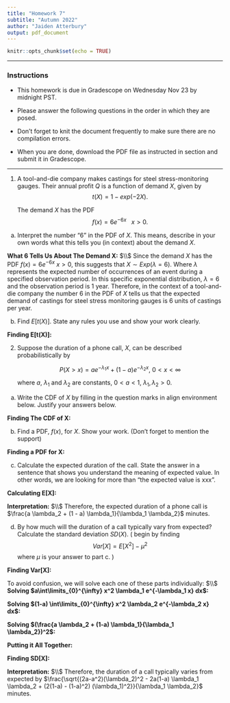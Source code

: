 ```yaml
---
title: "Homework 7"
subtitle: "Autumn 2022"
author: "Jaiden Atterbury"
output: pdf_document
---
```


```r
knitr::opts_chunk$set(echo = TRUE)
```

* * * 

### Instructions

- This homework is due in Gradescope on Wednesday Nov 23 by midnight PST.

- Please answer the following questions in the order in which they are posed. 

- Don't forget to knit the document frequently to make sure there are no compilation errors. 

- When you are done, download the PDF file as instructed in section and submit it in Gradescope. 


* * *


1. A tool-and-die company makes castings for steel stress-monitoring gauges. Their annual profit $Q$ is a function of demand $X$, given by 
$$t(X) = 1 - exp (-2 X).$$
   
   The demand $X$ has the PDF
$$f(x) = 6 e^{-6x} \ \ \ x > 0.$$

a. Interpret the number "6" in the PDF of $X$. This means, describe in your own words what this tells you (in context) about the demand $X$. 

**What 6 Tells Us About The Demand X:** $\\$
Since the demand $X$ has the PDF $f(x) = 6 e^{-6x} \ x > 0,$ this suggests that $X \sim Exp(\lambda = 6).$ Where $\lambda$ represents the expected number of occurrences of an event during a specified observation period. In this specific exponential distribution, $\lambda = 6$ and the observation period is 1 year. Therefore, in the context of a tool-and-die company the number 6 in the PDF of $X$ tells us that the expected demand of castings for steel stress monitoring gauges is 6 units of castings per year. 

b. Find $E\left[ t(X) \right]$. State any rules you use and show your work clearly.

**Finding E[t(X)]:** 
\begin{align*}
E[t(X)] &= \int\limits_{-\infty}^{\infty} t(x) \cdot f(x) dx \quad \text{(Lemma 12.2)} \\
&= \int\limits_{0}^{\infty} t(x) \cdot f(x) dx \quad \text{(Since $x > 0$)} \\
&= \int\limits_{0}^{\infty} (1 - e^{-2x}) (6e^{-6x}) dx \\
&= \int\limits_{0}^{\infty} 6e^{-6x} - 6e^{-8x} dx \\
&= 6\int\limits_{0}^{\infty} e^{-6x} dx - 6\int\limits_{0}^{\infty} e^{-8x} dx \\
&= -\left[e^{-6x}\right]_0^\infty + \frac{3}{4}\left[e^{-8x}\right]_0^\infty \\
&= - (0 - 1) + \frac{3}{4} (0 - 1) \\
&= 1 - \frac{3}{4} \\
&= \boxed{\frac{1}{4}}
\end{align*}

2. Suppose the duration of a phone call, $X$, can be described probabilistically by

	 $$P(X > x) = ae^{-\lambda_1 x} + (1-a) e^{-\lambda_2 x}, \ 0 < x < \infty$$
	   
   	where $a$, $\lambda_1$ and $\lambda_2$ are constants, $0 < a < 1, \ \lambda_1, \lambda_2 > 0$. 
a. Write the CDF of $X$ by filling in the question marks in align environment below. Justify your answers below.

**Finding The CDF of X:** 
\begin{align*}
P(X > x) &= 1 - P(X \leq x) \\
P(X \leq x) &= 1 - P(X > x) \\
&= 1 - (ae^{-\lambda_1 x} + (1-a) e^{-\lambda_2 x}) \\
&= 1 - ae^{-\lambda_1 x} - (1-a) e^{-\lambda_2 x}
\end{align*}

\begin{align*}
F(x) &= P(X \leq x) \\
&= \left\{ \begin{array}{cc} 
                0 & x < 0\\
                1 - ae^{-\lambda_1 x} - (1-a) e^{-\lambda_2 x} & x \geq 0.
          \end{array} \right.
\end{align*}
    
b. Find a PDF, $f(x)$,  for $X$. Show your work. (Don't forget to mention the support)

**Finding a PDF for X:**
\begin{align*}
f(x) &= \frac{d}{dx}F(x) \\
&= \frac{d}{dx}(1 - ae^{-\lambda_1 x} - (1-a) e^{-\lambda_2 x}) \\
&= 0 + \lambda_1 a e^{-\lambda_1 x} + \lambda_2 (1-a) e^{-\lambda_2 x} \\
&= \boxed{\lambda_1 a e^{-\lambda_1 x} + \lambda_2 (1-a) e^{-\lambda_2 x} , x \geq 0}
\end{align*}

c. Calculate the expected duration of the call. State the answer in a sentence that shows you understand the meaning of expected value. In other words, we are looking for more than "the expected value is xxx". 
    
**Calculating E[X]:**
\begin{align*}
E[X] &= \int\limits_{-\infty}^{\infty} x \cdot f(x) dx \quad \text{(Definition 12.1)} \\
&= \int\limits_{0}^{\infty} x \cdot f(x) dx \quad \text{(Since $x \geq 0$)} \\
&= \int\limits_{0}^{\infty} x \cdot (\lambda_1 a e^{-\lambda_1 x} + \lambda_2 (1-a) e^{-\lambda_2 x}) dx \\
&= a \int\limits_{0}^{\infty} x \lambda_1 e^{-\lambda_1 x} dx + (1 - a) \int\limits_{0}^{\infty} x \lambda_2 e^{-\lambda_2 x} dx \\
&= (a) (\frac{1}{\lambda_1}) + (1-a) (\frac{1}{\lambda_2}) \quad \text{(Lemma 12.1)} \\
&= \frac{a}{\lambda_1} + \frac{(1 - a)}{\lambda_2} \\
&= \boxed{\frac{a \lambda_2 + (1 - a) \lambda_1}{\lambda_1 \lambda_2}}
\end{align*}

**Interpretation:** $\\$
Therefore, the expected duration of a phone call is $\frac{a \lambda_2 + (1 - a) \lambda_1}{\lambda_1 \lambda_2}$ minutes.

d. By how much will the duration of a call typically vary from expected? Calculate the standard deviation $SD(X)$. (\emph{Hint:} begin by finding $$Var\left[X \right] = E\left[X^2 \right] - \mu^2$$ where $\mu$ is your answer to part c. )
   
    \emph{Hint: for parts c and d, you may use the results from Lemma 12.1 without proof but you have to provide complete citations to results you use. This means you cannot just say "from the result we saw in class". This is not how proofs are written. }
    
**Finding Var[X]:**
\begin{align*}
Var[X] &= E[X^2] - \mu^2 \\
&= \int\limits_{-\infty}^{\infty} x^2 \cdot f(x) dx - \mu^2 \\
&= \int\limits_{0}^{\infty} x^2 \cdot (\lambda_1 a e^{-\lambda_1 x} + \lambda_2 (1-a) e^{-\lambda_2 x}) dx - (\frac{a \lambda_2 + (1-a) \lambda_1}{\lambda_1 \lambda_2})^2 \\
&= a\int\limits_{0}^{\infty} x^2 \lambda_1 e^{-\lambda_1 x} dx + (1-a) \int\limits_{0}^{\infty} x^2 \lambda_2 e^{-\lambda_2 x} dx - (\frac{a \lambda_2 + (1-a) \lambda_1}{\lambda_1 \lambda_2})^2
\end{align*}

To avoid confusion, we will solve each one of these parts individually: $\\$
**Solving $a\int\limits_{0}^{\infty} x^2 \lambda_1 e^{-\lambda_1 x} dx$:**
\begin{align*}
&= a(\left[-x^2 e^{-\lambda_1 x}\right]_0^\infty + \frac{2}{\lambda_1} \int\limits_{0}^{\infty} x \lambda_1 e^{-\lambda_1} dx)  \quad \text{(Integration by parts)} \\
&= a(0 + \frac{2}{\lambda_1} \cdot \frac{1}{\lambda_1}) \quad \text{(L'Hopitals Rule and Lemma 12.1)}\\
&= \frac{2a}{(\lambda_1)^2}
\end{align*}

**Solving $(1-a) \int\limits_{0}^{\infty} x^2 \lambda_2 e^{-\lambda_2 x} dx$:**
\begin{align*}
&= (1-a)(\left[-x^2 e^{-\lambda_2 x}\right]_0^\infty + \frac{2}{\lambda_2} \int\limits_{0}^{\infty} x \lambda_2 e^{-\lambda_2} dx)  \quad \text{(Integration by parts)} \\
&= (1-a)(0 + \frac{2}{\lambda_2} \cdot \frac{1}{\lambda_2}) \quad \text{(L'Hopitals Rule and Lemma 12.1)}\\
&= \frac{2(1-a)}{(\lambda_2)^2}
\end{align*}

**Solving $(\frac{a \lambda_2 + (1-a) \lambda_1}{\lambda_1 \lambda_2})^2$:**
\begin{align*}
&= \frac{a^2 (\lambda_2)^2 + 2 a (1-a) \lambda_1 \lambda_2 + (1-a)^2 (\lambda_1)^2}{(\lambda_1)^2 (\lambda_2)^2}
\end{align*}

**Putting it All Together:**
\begin{align*}
Var[X] &= \frac{2a}{(\lambda_1)^2} + \frac{2(1-a)}{(\lambda_2)^2} - \frac{a^2 (\lambda_2)^2 + 2 a (1-a) \lambda_1 \lambda_2 + (1-a)^2 (\lambda_1)^2}{(\lambda_1)^2 (\lambda_2)^2} \\ \\
&= \frac{2a(\lambda_2)^2 + 2(1-a)(\lambda_1)^2)}{(\lambda_1)^2 (\lambda_2)^2} - \frac{a^2 (\lambda_2)^2 + 2 a (1-a) \lambda_1 \lambda_2 + (1-a)^2 (\lambda_1)^2}{(\lambda_1)^2 (\lambda_2)^2} \\ \\
&= \boxed{\frac{(2a-a^2)(\lambda_2)^2 - 2a(1-a) \lambda_1 \lambda_2 + (2(1-a) - (1-a)^2)(\lambda_1)^2 }{(\lambda_1)^2 (\lambda_2)^2}}
\end{align*}

**Finding SD[X]:**
\begin{align*}
SD[X] &= \sqrt{Var[X]} \\ \\
&= \sqrt{\frac{(2a-a^2)(\lambda_2)^2 - 2a(1-a) \lambda_1 \lambda_2 + (2(1-a) - (1-a)^2) (\lambda_1)^2}{(\lambda_1)^2 (\lambda_2)^2}} \\ \\
&= \boxed{\frac{\sqrt{(2a-a^2)(\lambda_2)^2 - 2a(1-a) \lambda_1 \lambda_2 + (2(1-a) - (1-a)^2) (\lambda_1)^2}}{\lambda_1 \lambda_2}}
\end{align*}

**Interpretation:** $\\$
Therefore, the duration of a call typically varies from expected by $\frac{\sqrt{(2a-a^2)(\lambda_2)^2 - 2a(1-a) \lambda_1 \lambda_2 + (2(1-a) - (1-a)^2) (\lambda_1)^2}}{\lambda_1 \lambda_2}$ minutes.
